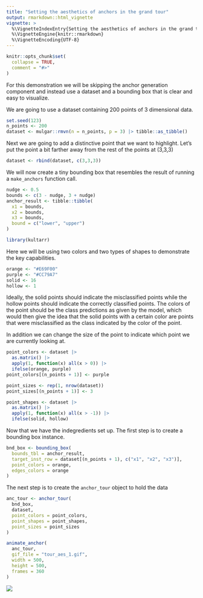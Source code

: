 ```yaml
---
title: "Setting the aesthetics of anchors in the grand tour"
output: rmarkdown::html_vignette
vignette: >
  %\VignetteIndexEntry{Setting the aesthetics of anchors in the grand tour}
  %\VignetteEngine{knitr::rmarkdown}
  %\VignetteEncoding{UTF-8}
---
```


```r
knitr::opts_chunk$set(
  collapse = TRUE,
  comment = "#>"
)
```

For this demonstration we will be skipping the anchor generation component and instead use a dataset and a bounding box that is clear and easy to visualize.

We are going to use a dataset containing 200 points of 3 dimensional data.
```r
set.seed(123)
n_points <- 200
dataset <- mulgar::rmvn(n = n_points, p = 3) |> tibble::as_tibble()
```

Next we are going to add a distinctive point that we want to highlight. Let's put the point a bit farther away from the rest of the points at (3,3,3)

```r
dataset <- rbind(dataset, c(3,3,3))
```

We will now create a tiny bounding box that resembles the result of running a `make_anchors` function call.

```r
nudge <- 0.5
bounds <- c(3 - nudge, 3 + nudge)
anchor_result <- tibble::tibble(
  x1 = bounds,
  x2 = bounds,
  x3 = bounds,
  bound = c("lower", "upper")
)
```

```r
library(kultarr)
```

Here we will be using two colors and two types of shapes to demonstrate the key capabilities. 

```r
orange <- "#E69F00"
purple <- "#CC79A7"
solid <- 16
hollow <- 1
```


Ideally, the solid points should indicate the misclassified points while the hollow points should indicate the correctly classified points. The colors of the point should be the class predictions as given by the model, which would then give the idea that the solid points with a certain color are points that were misclassified as the class indicated by the color of the point. 

In addition we can change the size of the point to indicate which point we are currently looking at.

```r
point_colors <- dataset |> 
  as.matrix() |> 
  apply(1, function(x) all(x > 0)) |> 
  ifelse(orange, purple)
point_colors[(n_points + 1)] <- purple

point_sizes <- rep(1, nrow(dataset))
point_sizes[(n_points + 1)] <- 3

point_shapes <- dataset |>
  as.matrix() |>
  apply(1, function(x) all(x > -1)) |>
  ifelse(solid, hollow)
```

Now that we have the indegredients set up. The first step is to create a bounding box instance. 

```r
bnd_box <- bounding_box(
  bounds_tbl = anchor_result,
  target_inst_row = dataset[(n_points + 1), c("x1", "x2", "x3")],
  point_colors = orange,
  edges_colors = orange
)
```

The next step is to create the `anchor_tour` object to hold the data

```r
anc_tour <- anchor_tour(
  bnd_box, 
  dataset,
  point_colors = point_colors,
  point_shapes = point_shapes,
  point_sizes = point_sizes
)

animate_anchor(
  anc_tour,
  gif_file = "tour_aes_1.gif",
  width = 500, 
  height = 500,
  frames = 360
)
```

![](tour_aes_1.gif)
